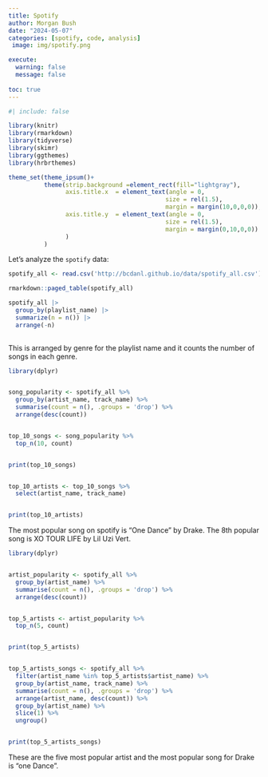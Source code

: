 ```yaml
---
title: Spotify
author: Morgan Bush
date: "2024-05-07"
categories: [spotify, code, analysis]
 image: img/spotify.png

execute: 
  warning: false
  message: false
  
toc: true
---
```

```r
#| include: false

library(knitr)
library(rmarkdown)
library(tidyverse)
library(skimr)
library(ggthemes)
library(hrbrthemes)

theme_set(theme_ipsum()+
          theme(strip.background =element_rect(fill="lightgray"),
                axis.title.x  = element_text(angle = 0,
                                            size = rel(1.5),
                                            margin = margin(10,0,0,0)),
                axis.title.y  = element_text(angle = 0,
                                            size = rel(1.5),
                                            margin = margin(0,10,0,0))
                )
          )
```

Let's analyze the `spotify` data:
```r
spotify_all <- read.csv('http://bcdanl.github.io/data/spotify_all.csv')
```

```r
rmarkdown::paged_table(spotify_all) 
```
```r
spotify_all |>
  group_by(playlist_name) |> 
  summarize(n = n()) |>
  arrange(-n)
    
```
This is arranged by genre for the playlist name and it counts the number of songs in each genre. 



```r

library(dplyr)


song_popularity <- spotify_all %>%
  group_by(artist_name, track_name) %>%
  summarise(count = n(), .groups = 'drop') %>%
  arrange(desc(count))


top_10_songs <- song_popularity %>%
  top_n(10, count)


print(top_10_songs)


top_10_artists <- top_10_songs %>%
  select(artist_name, track_name)


print(top_10_artists)
```
The most popular song on spotify is "One Dance" by Drake. The 8th popular song is XO TOUR LIFE by Lil Uzi Vert.

```r
library(dplyr)


artist_popularity <- spotify_all %>%
  group_by(artist_name) %>%
  summarise(count = n(), .groups = 'drop') %>%
  arrange(desc(count))


top_5_artists <- artist_popularity %>%
  top_n(5, count)


print(top_5_artists)


top_5_artists_songs <- spotify_all %>%
  filter(artist_name %in% top_5_artists$artist_name) %>%
  group_by(artist_name, track_name) %>%
  summarise(count = n(), .groups = 'drop') %>%
  arrange(artist_name, desc(count)) %>%
  group_by(artist_name) %>%
  slice(1) %>%
  ungroup()


print(top_5_artists_songs)
```
These are the five most popular artist and the most popular song for Drake is "one Dance". 
